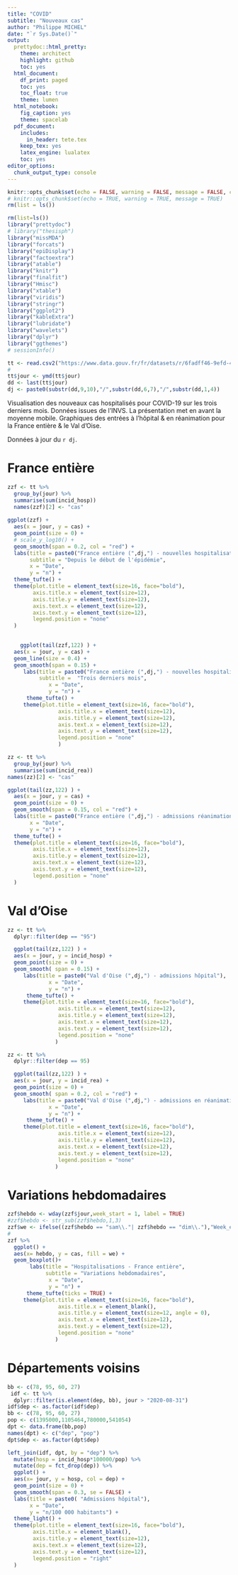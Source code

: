 ```yaml
---
title: "COVID"
subtitle: "Nouveaux cas"
author: "Philippe MICHEL"
date: "`r Sys.Date()`"
output:
  prettydoc::html_pretty:
    theme: architect
    highlight: github
    toc: yes
  html_document:
    df_print: paged
    toc: yes
    toc_float: true
    theme: lumen
  html_notebook:
    fig_caption: yes
    theme: spacelab
  pdf_document:
    includes:
      in_header: tete.tex
    keep_tex: yes
    latex_engine: lualatex
    toc: yes  
editor_options:
  chunk_output_type: console
---
```


```r
knitr::opts_chunk$set(echo = FALSE, warning = FALSE, message = FALSE, cache = FALSE)
# knitr::opts_chunk$set(echo = TRUE, warning = TRUE, message = TRUE)
rm(list = ls())
```


```r
rm(list=ls())
library("prettydoc")
# library("thesisph")
library("missMDA")
library("forcats")
library("epiDisplay")
library("factoextra")
library("atable")
library("knitr")
library("finalfit")
library("Hmisc")
library("xtable")
library("viridis")
library("stringr")
library("ggplot2")
library("kableExtra")
library("lubridate")
library("wavelets")
library("dplyr")
library("ggthemes")
# sessionInfo()
```


```r
tt <- read.csv2("https://www.data.gouv.fr/fr/datasets/r/6fadff46-9efd-4c53-942a-54aca783c30c", as.is = FALSE)
#
tt$jour <- ymd(tt$jour)
dd <- last(tt$jour)
dj <- paste0(substr(dd,9,10),"/",substr(dd,6,7),"/",substr(dd,1,4))
```

Visualisation des nouveaux cas hospitalisés pour COVID-19 sur les trois derniers mois. Données issues de l'INVS. La présentation met en avant la moyenne mobile. Graphiques des entrées à l'hôpital & en réanimation pour la France entière & le Val d'Oise.

Données à jour du `r dj`.

# France entière



```r
zzf <- tt %>% 
  group_by(jour) %>%
  summarise(sum(incid_hosp))
  names(zzf)[2] <- "cas"
  
ggplot(zzf) +
  aes(x = jour, y = cas) +
  geom_point(size = 0) +
  # scale_y_log10() + 
  geom_smooth(span = 0.2, col = "red") +
  labs(title = paste0("France entière (",dj,") - nouvelles hospitalisations"),
       subtitle = "Depuis le début de l'épidémie",
       x = "Date",
       y = "n") +
  theme_tufte() + 
  theme(plot.title = element_text(size=16, face="bold"), 
        axis.title.x = element_text(size=12), 
        axis.title.y = element_text(size=12),
        axis.text.x = element_text(size=12),
        axis.text.y = element_text(size=12),
        legend.position = "none" 
  )

  
    ggplot(tail(zzf,122) ) +
  aes(x = jour, y = cas) +
  geom_line(size = 0.4) +
  geom_smooth(span = 0.15) +
     labs(title = paste0("France entière (",dj,") - nouvelles hospitalisations"),
          subtitle =  "Trois derniers mois",
             x = "Date",
             y = "n") +
      theme_tufte() + 
     theme(plot.title = element_text(size=16, face="bold"), 
                axis.title.x = element_text(size=12), 
                axis.title.y = element_text(size=12),
                axis.text.x = element_text(size=12),
                axis.text.y = element_text(size=12),
                legend.position = "none" 
                )
```


```r
zz <- tt %>% 
  group_by(jour) %>%
  summarise(sum(incid_rea))
names(zz)[2] <- "cas"

ggplot(tail(zz,122) ) +
  aes(x = jour, y = cas) +
  geom_point(size = 0) +
  geom_smooth(span = 0.15, col = "red") +
  labs(title = paste0("France entière (",dj,") - admissions réanimation"),
       x = "Date",
       y = "n") +
  theme_tufte() + 
  theme(plot.title = element_text(size=16, face="bold"), 
        axis.title.x = element_text(size=12), 
        axis.title.y = element_text(size=12),
        axis.text.x = element_text(size=12),
        axis.text.y = element_text(size=12),
        legend.position = "none" 
  )
```

# Val d'Oise

```r
zz <- tt %>% 
  dplyr::filter(dep == "95")

  ggplot(tail(zz,122) ) +
  aes(x = jour, y = incid_hosp) +
  geom_point(size = 0) +
  geom_smooth( span = 0.15) +
     labs(title = paste0("Val d'Oise (",dj,") - admissions hôpital"),
             x = "Date",
             y = "n") +
      theme_tufte() + 
     theme(plot.title = element_text(size=16, face="bold"), 
                axis.title.x = element_text(size=12), 
                axis.title.y = element_text(size=12),
                axis.text.x = element_text(size=12),
                axis.text.y = element_text(size=12),
                legend.position = "none" 
               ) 
```


```r
zz <- tt %>% 
  dplyr::filter(dep == 95)

  ggplot(tail(zz,122) ) +
  aes(x = jour, y = incid_rea) +
  geom_point(size = 0) +
  geom_smooth( span = 0.2, col = "red") +
     labs(title = paste0("Val d'Oise (",dj,") - admissions en réanimation"),
             x = "Date",
             y = "n") +
      theme_tufte() + 
     theme(plot.title = element_text(size=16, face="bold"), 
                axis.title.x = element_text(size=12), 
                axis.title.y = element_text(size=12),
                axis.text.x = element_text(size=12),
                axis.text.y = element_text(size=12),
                legend.position = "none" 
               ) 
```

# Variations hebdomadaires

```r
zzf$hebdo <- wday(zzf$jour,week_start = 1, label = TRUE)
#zzf$hebdo <- str_sub(zzf$hebdo,1,3)
zzf$we <- ifelse((zzf$hebdo == "sam\\."| zzf$hebdo == "dim\\."),"Week_end", "Semaine")
#
zzf %>% 
  ggplot() +
  aes(x= hebdo, y = cas, fill = we) +
  geom_boxplot()+
       labs(title = "Hospitalisations - France entière",
            subtitle = "Variations hebdomadaires",
             x = "Date",
             y = "n") +
      theme_tufte(ticks = TRUE) + 
     theme(plot.title = element_text(size=16, face="bold"), 
                axis.title.x = element_blank(),
                axis.title.y = element_text(size=12, angle = 0),
                axis.text.x = element_text(size=12), 
                axis.text.y = element_text(size=12),
                legend.position = "none" 
               ) 
```

# Départements voisins


```r
bb <- c(78, 95, 60, 27)
 idf <- tt %>% 
  dplyr::filter(is.element(dep, bb), jour > "2020-08-31") 
idf$dep <- as.factor(idf$dep)
bb <- c(78, 95, 60, 27)
pop <- c(1395000,1105464,780000,541054)
dpt <- data.frame(bb,pop)
names(dpt) <- c("dep", "pop")
dpt$dep <- as.factor(dpt$dep)

left_join(idf, dpt, by = "dep") %>% 
  mutate(hosp = incid_hosp*100000/pop) %>% 
  mutate(dep = fct_drop(dep)) %>% 
  ggplot() +
  aes(x= jour, y = hosp, col = dep) +
  geom_point(size = 0) +
  geom_smooth(span = 0.3, se = FALSE) +
  labs(title = paste0( "Admissions hôpital"),
       x = "Date",
       y = "n/100 000 habitants") +
  theme_light() + 
  theme(plot.title = element_text(size=16, face="bold"), 
        axis.title.x = element_blank(), 
        axis.title.y = element_text(size=12),
        axis.text.x = element_text(size=12),
        axis.text.y = element_text(size=12),
        legend.position = "right" 
  ) 
```

